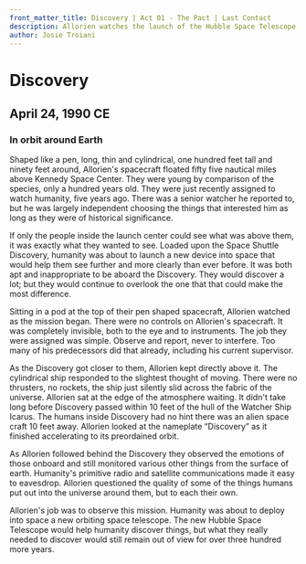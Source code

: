 ```yaml
---
front_matter_title: Discovery | Act 01 - The Pact | Last Contact
description: Allorien watches the launch of the Hubble Space Telescope and wishes it really could be used to discover what humanity needed to see.
author: Josie Troiani
---
```

# Discovery

## April 24, 1990 CE

### In orbit around Earth

Shaped like a pen, long, thin and cylindrical, one hundred feet tall and ninety feet around, Allorien's spacecraft floated fifty five nautical miles above Kennedy Space Center. They were young by comparison of the species, only a hundred years old. They were just recently assigned to watch humanity, five years ago. There was a senior watcher he reported to, but he was largely independent choosing the things that interested him as long as they were of historical significance.

If only the people inside the launch center could see what was above them, it was exactly what they wanted to see. Loaded upon the Space Shuttle Discovery, humanity was about to launch a new device into space that would help them see further and more clearly than ever before. It was both apt and inappropriate to be aboard the Discovery. They would discover a lot; but they would continue to overlook the one that that could make the most difference.

Sitting in a pod at the top of their pen shaped spacecraft, Allorien watched as the mission began. There were no controls on Allorien's spacecraft. It was completely invisible, both to the eye and to instruments. The job they were assigned was simple. Observe and report, never to interfere. Too many of his predecessors did that already, including his current supervisor.

As the Discovery got closer to them, Allorien kept directly above it. The cylindrical ship responded to the slightest thought of moving. There were no thrusters, no rockets, the ship just silently slid across the fabric of the universe. Allorien sat at the edge of the atmosphere waiting. It didn't take long before Discovery passed within 10 feet of the hull of the Watcher Ship Icarus. The humans inside Discovery had no hint there was an alien space craft 10 feet away. Allorien looked at the nameplate “Discovery” as it finished accelerating to its preordained orbit.

As Allorien followed behind the Discovery they observed the emotions of those onboard and still monitored various other things from the surface of earth. Humanity's primitive radio and satellite communications made it easy to eavesdrop. Allorien questioned the quality of some of the things humans put out into the universe around them, but to each their own.

Allorien's job was to observe this mission. Humanity was about to deploy into space a new orbiting space telescope. The new Hubble Space Telescope would help humanity discover things, but what they really needed to discover would still remain out of view for over three hundred more years.
